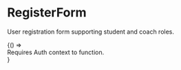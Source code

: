 
<Meta title="Auth/RegisterForm" component={RegisterForm}/>

# RegisterForm

User registration form supporting student and coach roles.

<Canvas>
  <Story name="Preview">
    {() => <div className="text-sm text-muted-foreground">Requires Auth context to function.</div>}
  </Story>
</Canvas>

<ArgsTable of={RegisterForm} />
